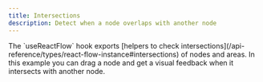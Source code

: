 ```yaml
---
title: Intersections
description: Detect when a node overlaps with another node
---
```



<ExampleLayout>
The `useReactFlow` hook exports [helpers to check intersections](/api-reference/types/react-flow-instance#intersections) of nodes and areas. In this example you can drag a node and get a visual feedback when it intersects with another node.

<RemoteCodeViewer route="examples/nodes/intersections" framework="react" />

</ExampleLayout>
